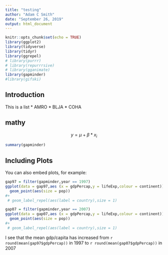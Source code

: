 ```yaml
---
title: "testing"
author: "Adam C Smith"
date: "September 26, 2019"
output: html_document
---
```


```r
knitr::opts_chunk$set(echo = TRUE)
library(ggplot2)
library(tidyverse)
library(tidyr)
library(ggrepel)
# library(purrr)
# library(repurrrsive)
# library(gganimate)
library(gapminder)
#library(gifski)
```

## Introduction

This is a list
* AMRO 
* BLJA 
* COHA 

## mathy

$$y = \mu + \beta*x_i  $$

















```r
summary(gapminder)
```

## Including Plots

You can also embed plots, for example:

```r
gap97 = filter(gapminder,year == 1997)
ggplot(data = gap97,aes (x = gdpPercap,y = lifeExp,colour = continent))+
  geom_point(aes(size = pop))
#+
 # geom_label_repel(aes(label = country),size = 1)
```
```r
gap07 = filter(gapminder,year == 2007)
ggplot(data = gap07,aes (x = gdpPercap,y = lifeExp,colour = continent))+
  geom_point(aes(size = pop))
#+
 # geom_label_repel(aes(label = country),size = 1)
```

I see that the mean gdp/capita has increased from `r round(mean(gap97$gdpPercap))` in 1997 to `r round(mean(gap07$gdpPercap))` in 2007


<!-- ```{r chunk-label, fig.show='animate', dev='png', echo = F} -->
<!-- labls = gapminder[gapminder$country == "Canada",] -->
<!-- ggplot(gapminder, aes(gdpPercap, lifeExp, size = pop, colour = country)) + -->
<!--   geom_point(alpha = 0.7, show.legend = FALSE) + -->
<!--   #scale_colour_manual(values = country_colors) + -->
<!--   scale_size(range = c(2, 12)) + -->
<!--   scale_x_log10() + -->
<!--   ggrepel::geom_label_repel(data = labls,aes(label = country))+ -->
<!--   # Here comes the gganimate specific bits -->
<!--   labs(title = 'Year: {frame_time}', x = 'GDP per capita', y = 'life expectancy') + -->
<!--   transition_time(year) + -->
<!--   ease_aes('linear') -->
<!-- ``` -->
